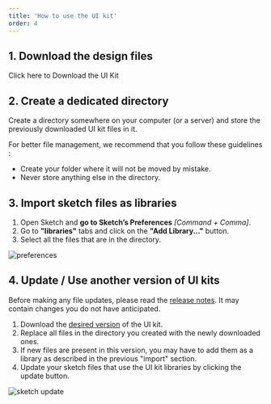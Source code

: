 ```yaml
---
title: 'How to use the UI kit'
order: 4
---
```


## 1. Download the design files

<DesignerKitLink>Click here to Download the UI Kit</DesignerKitLink>

## 2. Create a dedicated directory

Create a directory somewhere on your computer (or a server) and store the previously downloaded UI kit files in it.  

<Highlight theme="tips">

For better file management, we recommend that you follow these guidelines :

- Create your folder where it will not be moved by mistake.
- Never store anything else in the directory.

</Highlight>


## 3. Import sketch files as libraries

1. Open Sketch and **go to Sketch’s Preferences** _[Command + Comma]_.
2. Go to **"libraries"** tabs and click on the **"Add Library..."** button.
3. Select all the files that are in the directory.

<div style="max-width:350px;">

![preferences](1.Preferences-libraries.png)

</div>

## 4. Update / Use another version of UI kits


<Highlight theme="warning" title="be careful">

Before making any file updates, please read the [release notes](/Updates/Updates/). It may contain changes you do not have anticipated.

</Highlight>

1. Download the [desired version](https://github.com/adeo/design-system--design-files/releases) of the UI kit.
2. Replace all files in the directory you created with the newly downloaded ones.
3. If new files are present in this version, you may have to add them as a library as described in the previous "import" section.
4. Update your sketch files that use the UI kit libraries by clicking the update button.

![sketch update](library-update.jpg)
